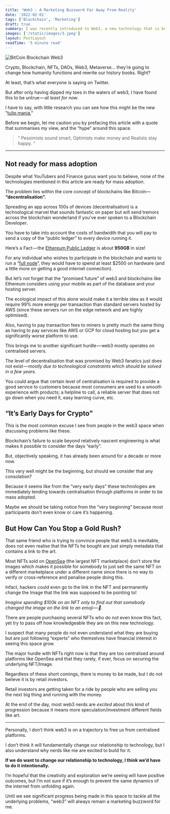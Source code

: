 ```yaml
---
title: 'Web3 : A Marketing Buzzword Far Away From Reality'
date: '2022-02-01'
tags: ['Blockchain', 'Marketing']
draft: true
summary: I was recently introduced to Web3, a new technology that is being used by many companies to build their own Blockchain.
images: ['/static/images/3.jpeg']
layout: PostLayout
readTime: '5 minute read'
---
```


![BitCoin Blockchain Web3](https://cdn-images-1.medium.com/max/1600/0*mZ1Th7cUt-VKyPaC)

Crypto, Blockchain, NFTs, DAOs, Web3, Metaverse… they’re going to change how humanity functions and rewrite our history books. Right?

At least, that’s what everyone is saying on Twitter.

But after only having dipped my toes in the waters of web3, I have found this to be untrue — *at least for now.*

I have to say, with little research you can see how this might be the new "[tulip mania.](https://www.investopedia.com/terms/t/tulipmania.asp#:~:text=Tulipmania%20is%20the%20story%20of%20a%20speculative%20bubble%2C%20which%20took,some%20houses%20at%20the%20time.)"

Before we begin, let me caution you by prefacing this article with a quote that summarises my view, and the “hype” around this space.

> “ Pessimists sound smart, Optimists make money and Realists stay happy. “

---

## Not ready for mass adoption

Despite what YouTubers and Finance gurus want you to believe, none of the technologies mentioned in this article are ready for mass adoption.

The problem lies within the core concept of blockchains like Bitcoin— **“decentralisation”.**

Spreading an app across 100s of devices (decentralisation) is a technological marvel that sounds fantastic on paper but will send tremors across the blockchain wonderland if you’ve ever spoken to a Blockchain Developer.

You have to take into account the costs of bandwidth that you will pay to send a copy of the “public ledger” to every device running it.

Here’s a Fact — the [Ethereum Public Ledger](https://en.wikipedia.org/wiki/Ethereum) is about **950GB** in size!

For any individual who wishes to participate in the blockchain and wants to run a “[full node](https://www.quicknode.com/guides/infrastructure/ethereum-full-node-vs-archive-node)”, they would have to spend at least $2500 on hardware (and a little more on getting a good internet connection).

But let’s not forget that the “promised future” of web3 and blockchains like Ethereum considers using your mobile as part of the database and your hosting server.

The ecological impact of this alone would make it a terrible idea as it would require 99% more energy per transaction than standard servers hosted by AWS (since these servers run on the edge network and are highly optimised).

Also, having to pay transaction fees to miners is pretty much the same thing as having to pay services like AWS or GCP for cloud hosting but you get a significantly worse platform to use.

This brings me to another significant hurdle — web3 mostly operates on centralised servers.

The level of decentralisation that was promised by Web3 fanatics just does not exist — *mostly due to technological constraints which should be solved in a few years.*

You could argue that certain level of centralisation is required to provide a good service to customers because most consumers are used to a smooth experience with products; a helpline to call, a reliable server that does not go down when you need it, easy learning curve, etc.

## “It’s Early Days for Crypto”

This is the most common excuse I see from people in the web3 space when discussing problems like these.

Blockchain’s failure to scale beyond relatively nascent engineering is what makes it possible to consider the days “early”.

But, objectively speaking, it has already been around for a decade or more now.

This very well might be the beginning, but should we consider that any consolation?

Because it seems like from the “very early days” these technologies are immediately tending towards centralisation through platforms in order to be mass adopted.

Maybe we should be taking notice from the “very beginning” because most participants don’t even know or care it’s happening.

## But How Can You Stop a Gold Rush?

That same friend who is trying to convince people that web3 is inevitable, does not even realise that the NFTs he bought are just simply metadata that contains a link to the art.

Most NFTs sold on [OpenSea](https://opensea.io/) (the largest NFT marketplace) don’t store the images which makes it possible for somebody to just sell the same NFT on a different marketplace under a different name since there is no way to verify or cross-reference and penalise people doing this.

Infact, hackers could even go to the link in the NFT and permanently change the Image that the link was supposed to be pointing to!

_Imagine spending $100k on an NFT only to find out that somebody changed the image on the link to an emoji — 💩._

There are people purchasing several NFTs who do not even know this fact, yet try to pass off how knowledgeable they are on this new technology.

I suspect that many people do not even understand what they are buying but are just following “experts” who themselves have financial interest in seeing this space grow.

The major hurdle with NFTs right now is that they are too centralised around platforms like OpenSea and that they rarely, if ever, focus on securing the underlying NFT/Image.

Regardless of these short comings, there is money to be made, but I do not believe it is by retail investors.

Retail investors are getting taken for a ride by people who are selling you the next big thing and running with the money.

At the end of the day, most web3 nerds are _excited_ about this kind of progression because it means more speculation/investment different fields like art.

---

Personally, I don’t think web3 is on a trajectory to free us from centralised platforms.

I don’t think it will fundamentally change our relationship to technology, but I also understand why nerds like me are excited to build for it.

**If we do want to change our relationship to technology, I think we’d have to do it intentionally.**

I’m hopeful that the creativity and exploration we’re seeing will have positive outcomes, but I’m not sure if it’s enough to prevent the same dynamics of the internet from unfolding again.

Until we see significant progress being made in this space to tackle all the underlying problems, “web3” will always remain a marketing buzzword for me.
